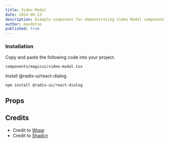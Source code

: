 ```yaml
---
title: Video Modal
date: 2024-06-23
description: Example component for demonstrating Video Modal component
author: mavdotso
published: true
---
```


<ComponentPreview name="video-modal-demo" />

<Steps>

### Installation

Copy and paste the following code into your project.

```text
components/magicui/video-modal.tsx
```

<ComponentSource name="video-modal" />

Install @radix-ui/react-dialog.

```text
npm install @radix-ui/react-dialog
```

</Steps>

## Props

## Credits

- Credit to [Wope](https://wope.com/)
- Credit to [Shadcn](https://ui.shadcn.com/)
